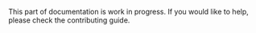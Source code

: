
This part of documentation is work in progress. If you would like to help, please check the <Link href="/docs/getting-started/Contributing">contributing guide</Link>.
